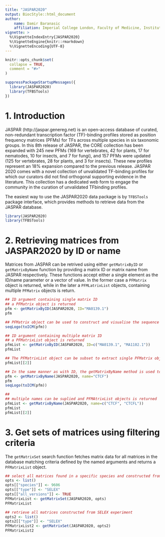 ```yaml
---
title: "JASPAR2020"
output: BiocStyle::html_document
author:
    name: Damir Baranasic
    affiliation: Imperial College London, Faculty of Medicine, Institute of Clinical Sciences, Hammersmith Campus, Du Cane Road, W12 0NN, London
vignette: >
  %\VignetteIndexEntry{JASPAR2020}
  %\VignetteEngine{knitr::rmarkdown}
  %\VignetteEncoding{UTF-8}
---
```


```r
knitr::opts_chunk$set(
  collapse = TRUE,
  comment = "#>"
)
```

```r
suppressPackageStartupMessages({
  library(JASPAR2020)
  library(TFBSTools)
})
```

# 1. Introduction

JASPAR (http://jaspar.genereg.net) is an open-access database of curated, non-redundant
transcription factor (TF)-binding profiles stored as position frequency matrices (PFMs) for TFs
across multiple species in six taxonomic groups. In this 8th release of JASPAR, the CORE
collection has been expanded with 245 new PFMs (169 for vertebrates, 42 for plants, 17 for
nematodes, 10 for insects, and 7 for fungi), and 157 PFMs were updated (125 for vertebrates,
28 for plants, and 3 for insects). These new profiles represent an 18% expansion compared to
the previous release. JASPAR 2020 comes with a novel collection of unvalidated TF-binding
profiles for which our curators did not find orthogonal supporting evidence in the literature. This
collection has a dedicated web form to engage the community in the curation of unvalidated TFbinding
profiles.

The easiest way to use the JASPAR2020 data package is by `TFBSTools` package interface, which provides methods to retrieve data from the JASPAR database.

```r
library(JASPAR2020)
library(TFBSTools)

```

# 2. Retrieving matrices from JASPAR2020 by ID or name

Matrices from JASPAR can be retrived using either `getMatrixByID` or ` getMatrixByName` function by providing a matrix ID or matrix name from JASPAR respectively. These functions accept either a single element as the ID/name parameter or a vector of value. In the former case a `PFMatrix` object is returned, while in the later a `PFMLatrixList` objects, containing multiple `PFMatrix` objects is return.

```r

## ID argument containing single matrix ID
## a PFMatrix object is returned
pfm <- getMatrixByID(JASPAR2020, ID="MA0139.1")
pfm

## PFMatrix object can be used to construct and visualise the sequence logo
seqLogo(toICM(pfm))

## ID argument containing multiple matrix ID
## a PFMatrixList object is returned
pfmList <- getMatrixByID(JASPAR2020, ID=c("MA0139.1", "MA1102.1"))
pfmList

## The PFMatrixList object can be subset to extract single PFMatrix objects
pfmList[[2]]

## In the same manner as with ID, the getMatrixByName method is used to retrieve matrices by name
pfm <- getMatrixByName(JASPAR2020, name="CTCF")
pfm
seqLogo(toICM(pfm))

##
## multiple names can be suplied and PFMAtrixList objects is returned
pfmList <- getMatrixByName(JASPAR2020, name=c("CTCF", "CTCFL"))
pfmList
pfmList[[2]]

```

# 3. Get sets of matrices using filtering criteria

The `getMatrixSet` search function fetches matrix data for all matrices in the database matching criteria defined by the named arguments and returns a `PFMatrixList` object. 

```r

## select all matrices found in a specific species and constructed from the SELEX experiment
opts <- list()
opts[["species"]] <- 9606
opts[["type"]] <- "SELEX"
opts[["all_versions"]] <- TRUE
PFMatrixList <- getMatrixSet(JASPAR2020, opts)
PFMatrixList

## retrieve all matrices constructed from SELEX experiment
opts2 <- list()
opts2[["type"]] <- "SELEX"
PFMatrixList2 <- getMatrixSet(JASPAR2020, opts2)
PFMatrixList2
```


